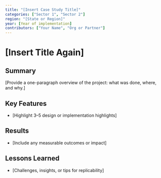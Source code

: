 ```yaml
---
title: "[Insert Case Study Title]"
categories: ["Sector 1", "Sector 2"]
region: "[State or Region]"
year: [Year of implementation]
contributors: ["Your Name", "Org or Partner"]
---
```


# \[Insert Title Again\]

## Summary

\[Provide a one-paragraph overview of the project: what was done, where, and why.\]

## Key Features

-   \[Highlight 3–5 design or implementation highlights\]

## Results

-   \[Include any measurable outcomes or impact\]

## Lessons Learned

-   \[Challenges, insights, or tips for replicability\]
